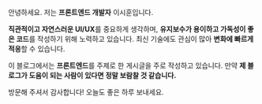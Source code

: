 안녕하세요. 저는 **프론트엔드 개발자** 이시훈입니다.

**직관적이고 자연스러운 UI/UX**를 중요하게 생각하며, **유지보수가 용이하고 가독성이 좋은 코드**를 작성하기 위해 노력하고 있습니다. 최신 기술에도 관심이 많아 **변화에 빠르게 적응**할 수 있습니다.

이 블로그에서는 **프론트엔드**를 주제로 한 게시글을 주로 작성하고 있습니다. 만약 **제 블로그가 도움이 되는 사람이 있다면 정말 보람찰 것 같습니다.**

방문해 주셔서 감사합니다! 오늘도 좋은 하루 보내세요.






